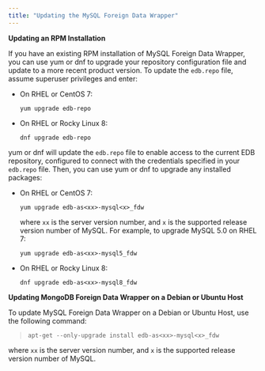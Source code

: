 ```yaml
---
title: "Updating the MySQL Foreign Data Wrapper"
---
```


<div id="updating_the_mysql_data_adapter" class="registered_link"></div>

**Updating an RPM Installation**

If you have an existing RPM installation of MySQL Foreign Data Wrapper, you can use yum or dnf to upgrade your repository configuration file and update to a more recent product version. To update the `edb.repo` file, assume superuser privileges and enter:

-   On RHEL or CentOS 7:

    `yum upgrade edb-repo`

-   On RHEL or Rocky Linux 8:

    `dnf upgrade edb-repo`

yum or dnf will update the `edb.repo` file to enable access to the current EDB repository, configured to connect with the credentials specified in your `edb.repo` file. Then, you can use yum or dnf to upgrade any installed packages:

-   On RHEL or CentOS 7:

    `yum upgrade edb-as<xx>-mysql<x>_fdw`

    where `xx` is the server version number, and `x` is the supported release version number of MySQL. For example, to upgrade MySQL 5.0 on RHEL 7:

    `yum upgrade edb-as<xx>-mysql5_fdw`

-   On RHEL or Rocky Linux 8:

    `dnf upgrade edb-as<xx>-mysql8_fdw`

**Updating MongoDB Foreign Data Wrapper on a Debian or Ubuntu Host**

To update MySQL Foreign Data Wrapper on a Debian or Ubuntu Host, use the following command:

> `apt-get --only-upgrade install edb-as<xx>-mysql<x>_fdw`

where `xx` is the server version number, and `x` is the supported release version number of MySQL.
